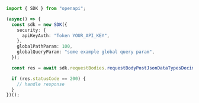 ```typescript showLineNumbers copy filename="Request Body Post Json Data Types Decimal Str usage example"
import { SDK } from "openapi";

(async() => {
  const sdk = new SDK({
    security: {
      apiKeyAuth: "Token YOUR_API_KEY",
    },
    globalPathParam: 100,
    globalQueryParam: "some example global query param",
  });

  const res = await sdk.requestBodies.requestBodyPostJsonDataTypesDecimalStr("greedily Personal");

  if (res.statusCode == 200) {
    // handle response
  }
})();
```
